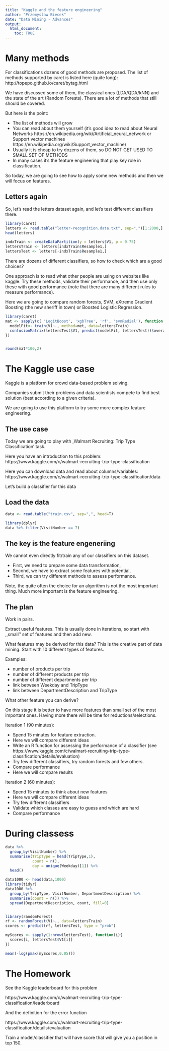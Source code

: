 ```yaml
---
title: "Kaggle and the feature engineering"
author: "Przemyslaw Biecek"
date: "Data Mining - Advances"
output: 
  html_document:
    toc: TRUE
---
```


# Many methods

For classifications dozens of good methods are proposed. The list of methods supported by caret is listed here (quite long):
http://topepo.github.io/caret/bytag.html

We have discussed some of them, the classical ones (LDA/QDA/kNN) and the state of the art (Random Forests). There are a lot of methods that still should be covered. 

But here is the point:

* The list of methods will grow
* You can read about them yourself (it's good idea to read about Neural Networks https://en.wikipedia.org/wiki/Artificial_neural_network or Support vector machines https://en.wikipedia.org/wiki/Support_vector_machine)
* Usually it is cheap to try dozens of them, so DO NOT GET USED TO SMALL SET OF METHODS
* In many cases it's the feature engineering that play key role in classification.

So today, we are going to see how to apply some new methods and then we will focus on features.

## Letters again 

So, let's read the letters dataset again, and let's test different classifiers there.

```r
library(caret)
letters <- read.table("letter-recognition.data.txt", sep=",")[1:2000,]
head(letters)

indxTrain <- createDataPartition(y = letters$V1, p = 0.75)
lettersTrain <- letters[indxTrain$Resample1,]
lettersTest <- letters[-indxTrain$Resample1,]
```

There are dozens of different classifiers, so how to check which are a good choices?

One approach is to read what other people are using on websites like kaggle. Try these methods, validate their performance, and then use only these with good performance (note that there are many different rules to measure performance).

Here we are going to compare random forests, SVM, eXtreme Gradient Boosting (the new sheriff in town) or Boosted Logistic Regression.

```r
library(caret)
mat <- sapply(c( 'LogitBoost', 'xgbTree', 'rf', 'svmRadial'), function (met) {
  modelFit<- train(V1~., method=met, data=lettersTrain)
  confusionMatrix(lettersTest$V1, predict(modelFit, lettersTest))$overall
})


round(mat*100,2)
```


# The Kaggle use case

Kaggle is a platform for crowd data-based problem solving.

Companies submit their problems and data scientists compete to find best solution (best according to a given criteria).

We are going to use this platform to try some more complex feature engineering.

## The use case

Today we are going to play with ,Walmart Recruiting: Trip Type Classification' task.

Here you have an introduction to this problem: https://www.kaggle.com/c/walmart-recruiting-trip-type-classification

Here you can download data and read about columns/variables: https://www.kaggle.com/c/walmart-recruiting-trip-type-classification/data

Let's build a classifier for this data

## Load the data

```r
data <- read.table("train.csv", sep=",", head=T)

library(dplyr)
data %>% filter(VisitNumber == 7)

```

## The key is the feature engeneriing

We cannot even directly fit/train any of our classifiers on this dataset.

* First, we need to prepare some data transformation,
* Second, we have to extract some features with potential,
* Third, we can try different methods to assess performance.

Note, the quite often the choice for an algorithm is not the most important thing.  Much more important is the feature engineering.

## The plan

Work in pairs.

Extract useful features. This is usually done in iterations, so start with ,,small'' set of features and then add new.

What features may be derived for this data?
This is the creative part of data mining. Start with 10 different types of features.

Examples: 

* number of products per trip
* number of different products per trip
* number of different departments per trip
* link between Weekday and TripType
* link between DepartmentDescription and TripType

What other feature you can derive?

On this stage it is better to have more features than small set of the most important ones. Having more there will be time for reductions/selections.

Iteration 1 (90 minutes):

* Spend 15 minutes for feature extraction.
* Here we will compare different ideas
* Write an R function for assessing the performance of a classifier (see https://www.kaggle.com/c/walmart-recruiting-trip-type-classification/details/evaluation)
* Try few different classifiers, try random forests and few others.
* Compare performance
* Here we will compare results

Iteration 2 (60 minutes):

* Spend 15 minutes to think about new features
* Here we will compare different ideas
* Try few different classifiers
* Validate which classes are easy to guess and which are hard
* Compare performance

# During classess

```r

data %>% 
  group_by(VisitNumber) %>%
  summarise(TripType = head(TripType,1),
            count = n(),
            day = unique(Weekday)[1]) %>%
  head()

data1000 <- head(data,1000)
library(tidyr)
data1000 %>% 
  group_by(TripType, VisitNumber, DepartmentDescription) %>% 
  summarise(count = n()) %>%
  spread(DepartmentDescription, count, fill=0)


library(randomForest)
rf <- randomForest(V1~., data=lettersTrain)
scores <- predict(rf, lettersTest, type = "prob")

myScores <- sapply(1:nrow(lettersTest), function(i){
  scores[i, lettersTest$V1[i]]
})

mean(-log(pmax(myScores,0.05)))

```

# The Homework

See the Kaggle leaderboard for this problem

https://www.kaggle.com/c/walmart-recruiting-trip-type-classification/leaderboard

And the definition for the error function

https://www.kaggle.com/c/walmart-recruiting-trip-type-classification/details/evaluation

Train a model/classifier that will have score that will give you a position in top 150.

